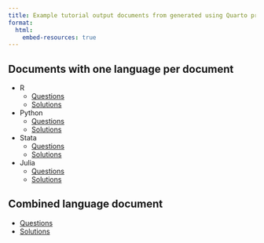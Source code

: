 ```yaml
---
title: Example tutorial output documents from generated using Quarto profiles
format:
  html:
    embed-resources: true
---
```


## Documents with one language per document

* R
  * [Questions](./tutorial-r-questions.html)
  * [Solutions](./tutorial-r-solutions.html)
* Python
  * [Questions](./tutorial-python-questions.html)
  * [Solutions](./tutorial-python-solutions.html)
* Stata
  * [Questions](./tutorial-stata-questions.html)
  * [Solutions](./tutorial-stata-solutions.html)
* Julia
  * [Questions](./tutorial-julia-questions.html)
  * [Solutions](./tutorial-julia-solutions.html)

## Combined language document

* [Questions](./tutorial-combined-questions.html)
* [Solutions](./tutorial-combined-solutions.html)
